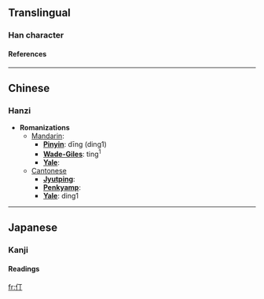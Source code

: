 {{see|停}}

==Translingual==
===Han character===
{{Han char|rad=人|as=02|sn=4|so=|four=2122<sub>0</sub>|canj=人一弓 (OMN)|cmean=lonely, solitary}}
====References====
{{Han ref|kx=0091.110|dkj=00351|dj=0193.030|hdz=10108.010|uh=4EC3|ud=20163|bh=A4B1|bd=42161}}

----
==Chinese==
===Hanzi===


* '''Romanizations'''
** [[Mandarin]]:
*** '''[[Pinyin]]''': dīng (ding1)
*** '''[[Wade-Giles]]''': ting<sup>1</sup>
*** '''[[Yale]]''': 
**[[Cantonese]]
***'''[[Jyutping]]''':
***'''[[Penkyamp]]''': 
***'''[[Yale]]''': ding1


----
==Japanese==
===Kanji===


{{ja-kanji|grade=|rs=人02|simple=}}
====Readings====
{{ja-readings|on=[[てい]] (tei)|kun=}}




[[fr:仃]]